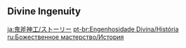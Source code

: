 {{EventTabs
|subpage1=Custom Domains
}}

==Divine Ingenuity==
{{Transclude|Divine Ingenuity (Quest)|Dialogue|main=1|top=1}}

[[ja:鬼斧神工/ストーリー]]
[[pt-br:Engenhosidade Divina/História]]
[[ru:Божественное мастерство/История]]
